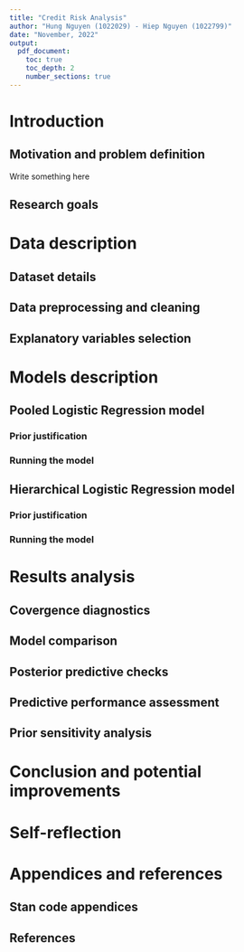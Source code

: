 ```yaml
---
title: "Credit Risk Analysis"
author: "Hung Nguyen (1022029) - Hiep Nguyen (1022799)"
date: "November, 2022"
output: 
  pdf_document:
    toc: true
    toc_depth: 2
    number_sections: true
---
```


# Introduction

## Motivation and problem definition
Write something here

## Research goals

# Data description

## Dataset details 

## Data preprocessing and cleaning

## Explanatory variables selection

# Models description

## Pooled Logistic Regression model

### Prior justification

### Running the model

## Hierarchical Logistic Regression model

### Prior justification

### Running the model

# Results analysis

## Covergence diagnostics

## Model comparison

## Posterior predictive checks

## Predictive performance assessment

## Prior sensitivity analysis

# Conclusion and potential improvements

# Self-reflection

# Appendices and references

## Stan code appendices

## References 


